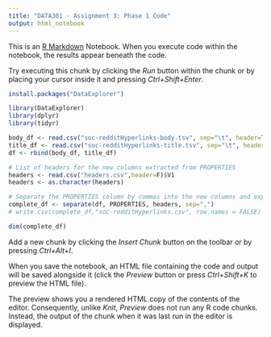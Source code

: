 ```yaml
---
title: "DATA301 - Assignment 3: Phase 1 Code"
output: html_notebook
---
```


This is an [R Markdown](http://rmarkdown.rstudio.com) Notebook. When you execute code within the notebook, the results appear beneath the code. 

Try executing this chunk by clicking the *Run* button within the chunk or by placing your cursor inside it and pressing *Ctrl+Shift+Enter*. 

```r
install.packages("DataExplorer")
```

```r
library(DataExplorer)
library(dplyr)
library(tidyr)
```

```r
body_df <- read.csv("soc-redditHyperlinks-body.tsv", sep="\t", header=TRUE)
title_df <- read.csv("soc-redditHyperlinks-title.tsv", sep="\t", header=TRUE)
df <- rbind(body_df, title_df)
```

```r
# List of headers for the new columns extracted from PROPERTIES
headers <- read.csv("headers.csv",header=F)$V1
headers <- as.character(headers)

# Separate the PROPERTIES column by commas into the new columns and export into a new CSV file
complete_df <- separate(df, PROPERTIES, headers, sep=",")
# write.csv(complete_df,"soc-redditHyperlinks.csv", row.names = FALSE)
```

```r
dim(complete_df)
```

Add a new chunk by clicking the *Insert Chunk* button on the toolbar or by pressing *Ctrl+Alt+I*.

When you save the notebook, an HTML file containing the code and output will be saved alongside it (click the *Preview* button or press *Ctrl+Shift+K* to preview the HTML file).

The preview shows you a rendered HTML copy of the contents of the editor. Consequently, unlike *Knit*, *Preview* does not run any R code chunks. Instead, the output of the chunk when it was last run in the editor is displayed.
